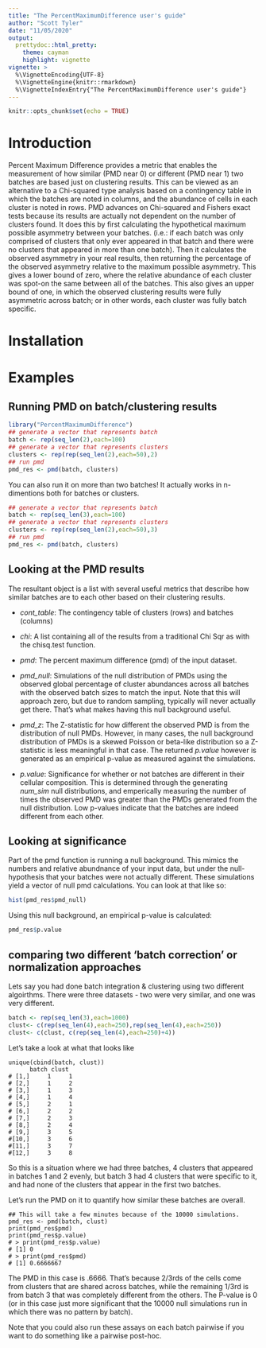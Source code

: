 ```yaml
---
title: "The PercentMaximumDifference user's guide"
author: "Scott Tyler"
date: "11/05/2020"
output: 
  prettydoc::html_pretty:
    theme: cayman
    highlight: vignette
vignette: >
  %\VignetteEncoding{UTF-8}
  %\VignetteEngine{knitr::rmarkdown}
  %\VignetteIndexEntry{"The PercentMaximumDifference user's guide"}
---
```


```r
knitr::opts_chunk$set(echo = TRUE)
```

# Introduction

Percent Maximum Difference provides a metric that enables the measurement of how similar (PMD near 0) or different (PMD near 1) two batches are based just on clustering results. This can be viewed as an alternative to a Chi-squared type analysis based on a contingency table in which the batches are noted in columns, and the abundance of cells in each cluster is noted in rows. PMD advances on Chi-squared and Fishers exact tests because its results are actually not dependent on the number of clusters found. It does this by first calculating the hypothetical maximum possible asymmetry between your batches. (i.e.: if each batch was only comprised of clusters that only ever appeared in that batch and there were no clusters that appeared in more than one batch). Then it calculates the observed asymmetry in your real results, then returning the percentage of the observed asymmetry relative to the maximum possible asymmetry. This gives a lower bound of zero, where the relative abundance of each cluster was spot-on the same between all of the batches. This also gives an upper bound of one, in which the observed clustering results were fully asymmetric across batch; or in other words, each cluster was fully batch specific.


# Installation



# Examples
## Running PMD on batch/clustering results

```r
library("PercentMaximumDifference")
## generate a vector that represents batch
batch <- rep(seq_len(2),each=100)
## generate a vector that represents clusters
clusters <- rep(rep(seq_len(2),each=50),2)
## run pmd
pmd_res <- pmd(batch, clusters)
```

You can also run it on more than two batches! It actually works in n-dimentions both for batches or clusters.

```r
## generate a vector that represents batch
batch <- rep(seq_len(3),each=100)
## generate a vector that represents clusters
clusters <- rep(rep(seq_len(2),each=50),3)
## run pmd
pmd_res <- pmd(batch, clusters)
```

## Looking at the PMD results

The resultant object is a list with several useful metrics that describe how similar batches are to each other based on their clustering results.

* *cont_table*: The contingency table of clusters (rows) and batches (columns)

* *chi*: A list containing all of the results from a traditional Chi Sqr as with the chisq.test function.

*  *pmd*: The percent maximum difference (pmd) of the input dataset.

*  *pmd_null*: Simulations of the null distribution of PMDs using the observed global percentage of cluster abundances across all batches with the observed batch sizes to match the input. Note that this will approach zero, but due to random sampling, typically will never actually get there. That's what makes having this null background useful.

* *pmd_z*: The Z-statistic for how different the observed PMD is from the distribution of null PMDs. However, in many cases, the null background distribution of PMDs is a skewed Poisson or beta-like distribution so a Z-statistic is less meaningful in that case. The returned *p.value* however is generated as an empirical p-value as measured against the simulations.

* *p.value*: Significance for whether or not batches are different in their cellular composition. This is determined through the generating *num_sim* null distributions, and emperically measuring the number of times the observed PMD was greater than the PMDs generated from the null distribution. Low p-values indicate that the batches are indeed different from each other.


## Looking at significance

Part of the pmd function is running a null background. This mimics the numbers and relative abundnance of your input data, but under the null-hypothesis that your batches were not actually different. These simulations yield a vector of null pmd calculations. You can look at that like so:

```r
hist(pmd_res$pmd_null)
```

Using this null background, an empirical p-value is calculated:


```r
pmd_res$p.value
```

## comparing two different 'batch correction' or normalization approaches

Lets say you had done batch integration & clustering using two different algoirthms. There were three datasets - two were very similar, and one was very different. 


```r
batch <- rep(seq_len(3),each=1000)
clust<- c(rep(seq_len(4),each=250),rep(seq_len(4),each=250))
clust<- c(clust, c(rep(seq_len(4),each=250)+4))
```

Let's take a look at what that looks like

```
unique(cbind(batch, clust))
      batch clust
# [1,]     1     1
# [2,]     1     2
# [3,]     1     3
# [4,]     1     4
# [5,]     2     1
# [6,]     2     2
# [7,]     2     3
# [8,]     2     4
# [9,]     3     5
#[10,]     3     6
#[11,]     3     7
#[12,]     3     8

```

So this is a situation where we had three batches, 4 clusters that appeared in batches 1 and 2 evenly, but batch 3 had 4 clusters that were specific to it, and had none of the clusters that appear in the first two batches.

Let's run the PMD on it to quantify how similar these batches are overall.

```
## This will take a few minutes because of the 10000 simulations.
pmd_res <- pmd(batch, clust)
print(pmd_res$pmd)
print(pmd_res$p.value)
# > print(pmd_res$p.value)
# [1] 0
# > print(pmd_res$pmd)
# [1] 0.6666667
```

The PMD in this case is .6666. That's because 2/3rds of the cells come from clusters that are shared across batches, while the remaining 1/3rd is from batch 3 that was completely different from the others. The P-value is 0 (or in this case just more significant that the 10000 null simulations run in which there was no pattern by batch). 

Note that you could also run these assays on each batch pairwise if you want to do something like a pairwise post-hoc.



